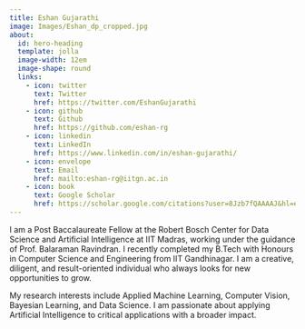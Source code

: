```yaml
---
title: Eshan Gujarathi
image: Images/Eshan_dp_cropped.jpg
about:
  id: hero-heading
  template: jolla
  image-width: 12em
  image-shape: round
  links:
    - icon: twitter
      text: Twitter
      href: https://twitter.com/EshanGujarathi
    - icon: github
      text: Github
      href: https://github.com/eshan-rg
    - icon: linkedin
      text: LinkedIn
      href: https://www.linkedin.com/in/eshan-gujarathi/  
    - icon: envelope
      text: Email
      href: mailto:eshan-rg@iitgn.ac.in
    - icon: book
      text: Google Scholar
      href: https://scholar.google.com/citations?user=8Jzb7fQAAAAJ&hl=en&oi=ao   
---
```

:::{#hero-heading}
I am a Post Baccalaureate Fellow at the Robert Bosch Center for Data Science and Artificial Intelligence at IIT Madras, working under the guidance of Prof. Balaraman Ravindran. I recently completed my B.Tech with Honours in Computer Science and Engineering from IIT Gandhinagar. I am a creative, diligent, and result-oriented individual who always looks for new opportunities to grow.

My research interests include Applied Machine Learning, Computer Vision, Bayesian Learning, and Data Science. I am passionate about applying Artificial Intelligence to critical applications with a broader impact.
:::

